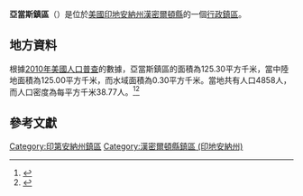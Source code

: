 {{Refimprove|time=2020-07-20T09:16:35+00:00}}
{{noteTA
|G1=USState
|G2=地名
|G3=Unit
}}
{{Infobox settlement
|official_name            = 亞當斯鎮區
|native_name = Adams Township
|settlement_type          = [[行政鎮區|行政鎮區]]
|image_skyline            = Bakers Corner Wesleyan Church.jpg
|imagesize                = 250px
|image_map                = Map highlighting Adams Township, Hamilton County, Indiana.svg
|mapsize                  = 250px
|pushpin_map  =USA Indiana
|pushpin_label = 亞當斯鎮區
|pushpin_label_position   = top
|pushpin_map_caption      = 亞當斯鎮區在印地安納州的位置
|subdivision_type         = [[世界政區索引|國家]]
|subdivision_type1        = [[美国州份|州份]]
|subdivision_type2        = [[印地安納州行政区划|縣]]
|subdivision_name         = [[美国|美国]]
|subdivision_name1        = [[印地安納州|印地安納州]]
|subdivision_name2        = [[漢密爾頓縣_(印地安納州)|漢密爾頓縣]]
|elevation_ft             = 922
|elevation_m              = 281
|timezone                 = [[北美东部時區|北美东部時區]]
|area_total_km2           = 125.30
|area_land_km2            = 125.00
|area_water_km2           = 0.30
|area_total_sq_mi         = 
|area_land_sq_mi          = 
|area_water_sq_mi         = 
|population_as_of         = [[2010年美國人口普查|2010]]
|population_footnotes     = 
|population_total         = 4858
|population_density_km2   = auto
|population_density_sq_mi = auto
|utc_offset               = -5
|coordinates              = {{coord|40|09|25|N|86|11|08|W|type:city_region:US-AL_source:GNS-enwiki|display=inline,title}}
| coor_pinpoint           = 
| coordinates_footnotes   = 
|timezone_DST             = EDT
|utc_offset_DST           = -4
|postal_code_type         = [[美國郵區編號|郵區編號]]
|postal_code              = 46069
|area_code                = {{link-en|电话区号317|Area code 317|317}}
|blank_name = [[地名信息系统|GNIS ID]]
|blank_info = 453077
}}
'''亞當斯鎮區'''（{{lang-en|Adams Township}}）是位於[[美國|美國]][[印地安納州|印地安納州]][[漢密爾頓縣_(印地安納州)|漢密爾頓縣]]的一個[[行政鎮區|行政鎮區]]。

== 地方資料 ==
根據[[2010年美國人口普查|2010年美國人口普查]]的數據，亞當斯鎮區的面積為125.30平方千米，當中陸地面積為125.00平方千米，而水域面積為0.30平方千米。當地共有人口4858人，而人口密度為每平方千米38.77人。<ref name="GR8">{{cite web|url=http://factfinder2.census.gov|publisher=[[美国人口调查局|美国人口调查局]]|accessdate=2011-05-14|title=American FactFinder|archive-date=2013-09-11|archive-url=https://web.archive.org/web/20130911234518/http://factfinder2.census.gov/|dead-url=no}}</ref><ref>{{cite web|url=https://www.citypopulation.de/en/usa/illinois/admin/|title=USA: Illinois (Counties and Townships) - City Population|accessdate=2020-07-20|archive-date=2020-04-22|archive-url=https://web.archive.org/web/20200422090607/https://www.citypopulation.de/en/usa/illinois/admin/|dead-url=no}}</ref>

== 參考文獻 ==
{{reflist}}

{{漢密爾頓縣 (印地安納州)}}

{{DEFAULTSORT:Adams Township}}
[[Category:印第安納州鎮區|Category:印第安納州鎮區]]
[[Category:漢密爾頓縣鎮區_(印地安納州)|Category:漢密爾頓縣鎮區 (印地安納州)]]

{{Indiana-geo-stub}}
<nowiki></nowiki>
